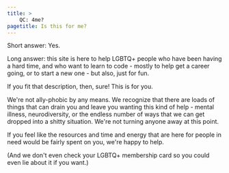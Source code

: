 ```yaml
---
title: >
    QC: 4me?
pagetitle: Is this for me?
---
```


Short answer: Yes.

Long answer: this site is here to help LGBTQ+ people who have been having a hard time, and who want to learn to code - mostly to help get a career going, or to start a new one - but also, just for fun.

If you fit that description, then, sure!  This is for you.

We're not ally-phobic by any means.  We recognize that there are loads of things that can drain you and leave you wanting this kind of help - mental illness, neurodiversity, or the endless number of ways that we can get dropped into a shitty situation.  We're not turning anyone away at this point.

If you feel like the resources and time and energy that are here for people in need would be fairly spent on you, we're happy to help.  

(And we don't even check your LGBTQ+ membership card so you could even lie about it if you want.)
